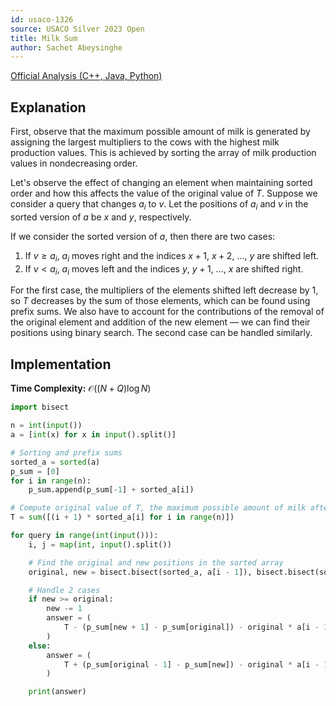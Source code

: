 ```yaml
---
id: usaco-1326
source: USACO Silver 2023 Open
title: Milk Sum
author: Sachet Abeysinghe
---
```


[Official Analysis (C++, Java, Python)](https://usaco.org/current/data/sol_prob1_silver_open23.html)

## Explanation

First, observe that the maximum possible amount of milk is generated by assigning the largest multipliers to the cows with the highest milk production values.
This is achieved by sorting the array of milk production values in nondecreasing order.

Let's observe the effect of changing an element when maintaining sorted order and
how this affects the value of the original value of $T$. Suppose we consider a query that changes $a_i$ to $v$. Let the positions of $a_i$ and $v$ in the sorted version of $a$ be $x$ and $y$, respectively.

If we consider the sorted version of $a$, then there are two cases:
1. If $v \ge a_i$, $a_i$ moves right and the indices $x+1,\ x+2,\ \dots,\ y$ are shifted left.
2. If $v < a_i$, $a_i$ moves left and the indices $y,\ y+1,\ \dots,\ x$ are shifted right.

For the first case, the multipliers of the elements shifted left decrease by 1, so $T$ decreases by the sum of those elements, which can be found using prefix sums.
We also have to account for the contributions of the removal of the original element and addition of the new element — we can find their positions using binary search.
The second case can be handled similarly.

## Implementation

**Time Complexity:** $\mathcal{O}((N + Q)\log N)$

<LanguageSection>
<PySection>

```py
import bisect

n = int(input())
a = [int(x) for x in input().split()]

# Sorting and prefix sums
sorted_a = sorted(a)
p_sum = [0]
for i in range(n):
	p_sum.append(p_sum[-1] + sorted_a[i])

# Compute original value of T, the maximum possible amount of milk after sorting for optimal order
T = sum([(i + 1) * sorted_a[i] for i in range(n)])

for query in range(int(input())):
	i, j = map(int, input().split())

	# Find the original and new positions in the sorted array
	original, new = bisect.bisect(sorted_a, a[i - 1]), bisect.bisect(sorted_a, j)

	# Handle 2 cases
	if new >= original:
		new -= 1
		answer = (
			T - (p_sum[new + 1] - p_sum[original]) - original * a[i - 1] + (new + 1) * j
		)
	else:
		answer = (
			T + (p_sum[original - 1] - p_sum[new]) - original * a[i - 1] + (new + 1) * j
		)

	print(answer)
```

</PySection>
</LanguageSection>

